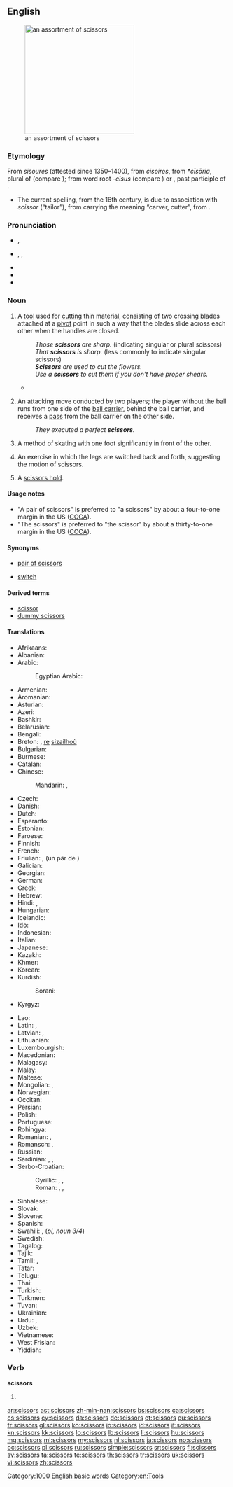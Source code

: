 ==English==
[[Image:Nozyczki4.jpg|thumb|right|250px|an assortment of scissors]]

===Etymology===
From {{etyl|enm}} ''sisoures'' (attested since 1350–1400), from {{etyl|fro}} ''cisoires'', from {{etyl|VL.}} ''*cīsōria'', plural of {{etyl|LL.}} {{term|cīsōrium||cutting tool}} (compare {{term|chisel}}); from {{etyl|la}} word root ''-cīsus'' (compare {{term|excise}}) or {{term|cæsus}}, past participle of {{term|cædere||to cut}}.
* The current spelling, from the 16th century, is due to association with {{etyl|ML.}} ''scissor'' (“tailor”), from {{etyl|la}} carrying the meaning “carver, cutter”, from {{term|scindere||to split|lang=la}}.

===Pronunciation===
* {{a|RP}} {{IPA|/ˈsɪzəz/}}, {{X-SAMPA|/"sIz@z/}}
* {{a|US}} {{enPR|sĭzʹərz}}, {{IPA|/ˈsɪzɚz/}}, {{X-SAMPA|/"sIz@`z/}}
* {{audio|en-us-scissors.ogg|Audio (US)}}
* {{audio|En-uk-scissors.ogg|Audio (UK)}}
* {{rhymes|ɪzə(r)z}}

===Noun===
{{en-noun|scissors}}

# {{countable|plural in form|usually|with a plural verb}} A [[tool]] used for [[cut]]ting thin material, consisting of two crossing blades attached at a [[pivot]] point in such a way that the blades slide across each other when the handles are closed.
#: ''Those '''scissors''' are sharp.'' (indicating singular or plural scissors)
#: ''That '''scissors''' is sharp.'' (less commonly to indicate singular scissors)
#: '''''Scissors''' are used to cut the flowers.''
#: ''Use a '''scissors''' to cut them if you don't have proper shears.''
#* {{quote-news|title=Around the Garden|work=New York Times|date=Jun 22|year=1947|passage=Roses will last longer if a knife rather than a '''scissors''' is used to cut the blooms.}}
# {{countable|rugby}} An attacking move conducted by two players; the player without the ball runs from one side of the [[ball carrier]], behind the ball carrier, and receives a [[pass]] from the ball carrier on the other side.
#: ''They executed a perfect '''scissors'''.''
# {{countable|skating}} A method of skating with one foot significantly in front of the other.
# {{countable|gymnastics}} An exercise in which the legs are switched back and forth, suggesting the motion of scissors.
# {{countable|wrestling}} A [[scissors hold]].

====Usage notes====
* "A pair of scissors" is preferred to "a scissors" by about a four-to-one margin in the US ([[COCA]]).
* "The scissors" is preferred to "the scissor" by about a thirty-to-one margin in the US ([[COCA]]).

====Synonyms====
* {{sense|tool used for cutting}} [[pair of scissors]]
* {{sense|rugby}} [[switch]]

====Derived terms====
* [[scissor]]<!--attributive form and verb-->
* [[dummy scissors]]

====Translations====
{{trans-top|tool used for cutting}}
* Afrikaans: {{t-|af|skêr}}
* Albanian: {{t-|sq|gërshërë|f}}
* Arabic: {{t-|ar|مقص|m|alt=مِقَصّ|tr=miqaṣṣ}}
*: Egyptian Arabic: {{t-|ar|مقص|m|tr=maqaṣṣ}}
* Armenian: {{t-|hy|մկրատ|tr=mkrat}}
* Aromanian: {{t-|rup|foarficã|f}}
* Asturian: {{t-|ast|tixeres|f-p}}
* Azeri: {{t+|az|qayçı}}
* Bashkir: {{tø|ba|ҡайсы|tr=qaysï|sc=Cyrl}}
* Belarusian: {{t-|be|нажніцы|p|tr=nažnícy|sc=Cyrl}}
* Bengali: {{t-|bn|কাঁচি|tr=kãci|sc=Beng}}
* Breton: {{t-|br|sizailhoù|f-p}}, [[re]] [[sizailhoù]]
* Bulgarian: {{t+|bg|ножица|f|tr=nóžica}}
* Burmese: {{t+|my|ကတ်ကြေး|tr=ka' kji:|sc=Mymr}}
* Catalan: {{t+|ca|tisores|f-p}}
* Chinese:
*: Mandarin: {{t|cmn|剪刀|tr=jiǎndāo|sc=Hani}}, {{t|cmn|剪子|tr=jiǎnzǐ|sc=Hani}}
* Czech: {{t+|cs|nůžky|f-p}}
* Danish: {{t-|da|saks|c}}
* Dutch: {{t+|nl|schaar|f}}
* Esperanto: {{t-|eo|tondilo}}
* Estonian: {{t-|et|käärid}}
* Faroese: {{t-|fo|saksur|m}}
* Finnish: {{t+|fi|sakset|p}}
* French: {{t+|fr|ciseaux|m-p}}
* Friulian: {{tø|fur|fuarpis}}, (un pâr de {{tø|fur|fuarfis}})
* Galician: {{t-|gl|tesoiras|f-p}}
* Georgian: {{t-|ka|მაკრატელი|tr=makrateli|sc=Geor}}
* German: {{t+|de|Schere|f}}
* Greek: {{t+|el|ψαλίδι|n|tr=psalídi}}
* Hebrew: {{t+|he|מספריים|m|p|alt=מִסְפָּרַיִם|tr=misparáyim}}
* Hindi: {{t-|hi|कैंची|f|tr=kaiṇcī|sc=Deva}}, {{t-|hi|क़ैंची|f|tr=qaiṇcī|sc=Deva}}
* Hungarian: {{t+|hu|olló}}
* Icelandic: {{t+|is|skæri|n-p}}
* Ido: {{t+|io|cizo}}
* Indonesian: {{t+|id|gunting}}
* Italian: {{t+|it|forbici|f-p}}
* Japanese: {{t+|ja|鋏|tr=はさみ, hasami}}
* Kazakh: {{t|kk|қайшы|tr=qayşı|sc=Cyrl}}
* Khmer: {{t+|km|កន្ត្រៃ|tr=kon trai|sc=Khmr}}
* Korean: {{t+|ko|가위|tr=gawi|sc=Kore}}
* Kurdish:
*: Sorani: {{t+|ku|مه‌قه‌س|sc=ku-Arab}}
* Kyrgyz: {{t-|ky|кайчы|tr=kayçı|sc=Cyrl}}
{{trans-mid}}
* Lao: {{t+|lo|ມີດຕັດ|tr=mīt tat|sc=Laoo}}
* Latin: {{t-|la|axicia}}, {{t-|la|forfex}}
* Latvian: {{t+|lv|dzirkles|f-p}}, {{t-|lv|šķēres|f-p}}
* Lithuanian: {{t-|lt|žirklės|p}}
* Luxembourgish: {{t+|lb|Schéier|f}}
* Macedonian: {{t-|mk|ножици|f-p|tr=nóžici}}
* Malagasy: {{t+|mg|hety}}
* Malay: {{t-|ms|gunting}}
* Maltese: {{t-|mt|mqassijiet|m-p}}
* Mongolian: {{t-|mn|хайчлах|tr=hajčlah|sc=Cyrl}}, {{t+|mn|хайч|tr=hajč|sc=Cyrl}}
* Norwegian: {{t+|no|saks|m|f}}
* Occitan: {{t+|oc|cisèls}}
* Persian: {{t+|fa|قیچی|tr=qeyči|sc=fa-Arab}}
* Polish: {{t+|pl|nożyczki|p}}
* Portuguese: {{t+|pt|tesoura|f|s}}
* Rohingya: {{tø|rhg|kesi}}
* Romanian: {{t-|ro|foarfece}}, {{t-|ro|foarfecă}}
* Romansch: {{t-|rm|forsch}}, {{t-|rm|forbesch}}
* Russian: {{t+|ru|ножницы|f-p|tr=nóžnicy}}
* Sardinian: {{t-|sc|fóltighe}}, {{t-|sc|fórfiga}}, {{t-|sc|fórfighe}}
* Serbo-Croatian:
*: Cyrillic: {{t-|sh|маказе|f-p}}, {{t-|sh|шкаре|f-p}}, {{t-|sh|ножице|f-p}}
*: Roman: {{t-|sh|makaze|f-p}}, {{t-|sh|škare|f-p}}, {{t-|sh|nožice|f-p}}
* Sinhalese: {{t+|si|කතුර|tr=katura|sc=Sinh}}
* Slovak: {{t-|sk|nožnice|f-p}}
* Slovene: {{t+|sl|škarje|f-p}}
* Spanish: {{t+|es|tijera|f|s}}
* Swahili: {{t-|sw|mkasi}}, {{t-|sw|mikasi}} (''pl, noun 3/4'')
* Swedish: {{t+|sv|sax|s}}
* Tagalog: {{t-|tl|gunting}}
* Tajik: {{t-|tg|қайчӣ|tr=qayčī|sc=Cyrl}}
* Tamil: {{t+|ta|கத்திரி|tr=kattiri}}, {{t-|ta|கத்தரிக்கோல்|tr=kattarikkol}}
* Tatar: {{t+|tt|кайчы|tr=qayçı|sc=Cyrl}}
* Telugu: {{t+|te|కత్తెర|tr=kattera}}
* Thai: {{t+|th|กรรไกร|tr=gron-grai}}
* Turkish: {{t+|tr|makas}}
* Turkmen: {{t-|tk|gaýcy}}
* Tuvan: {{tø|tyv|хачы|tr=khačy}}
* Ukrainian: {{t+|uk|ножиці|f-p|tr=nóžyci}}
* Urdu: {{t-|ur|قینچی|tr=qaincī}}, {{t-|ur|کینچی|f|tr=kaiṇcī|sc=ur-Arab}}
* Uzbek: {{t-|uz|qaychi}}
* Vietnamese: {{t+|vi|kéo}}
* West Frisian: {{t-|fy|skjirre}}
* Yiddish: {{t-|yi|שער|sc=Hebr}}
{{trans-bottom}}

===Verb===
'''scissors'''

# {{third-person singular of|scissor}}

[[Category:1000 English basic words]]
[[Category:en:Tools]]

[[ar:scissors]]
[[ast:scissors]]
[[zh-min-nan:scissors]]
[[bs:scissors]]
[[ca:scissors]]
[[cs:scissors]]
[[cy:scissors]]
[[da:scissors]]
[[de:scissors]]
[[et:scissors]]
[[eu:scissors]]
[[fr:scissors]]
[[gl:scissors]]
[[ko:scissors]]
[[io:scissors]]
[[id:scissors]]
[[it:scissors]]
[[kn:scissors]]
[[kk:scissors]]
[[lo:scissors]]
[[lb:scissors]]
[[li:scissors]]
[[hu:scissors]]
[[mg:scissors]]
[[ml:scissors]]
[[my:scissors]]
[[nl:scissors]]
[[ja:scissors]]
[[no:scissors]]
[[oc:scissors]]
[[pl:scissors]]
[[ru:scissors]]
[[simple:scissors]]
[[sr:scissors]]
[[fi:scissors]]
[[sv:scissors]]
[[ta:scissors]]
[[te:scissors]]
[[th:scissors]]
[[tr:scissors]]
[[uk:scissors]]
[[vi:scissors]]
[[zh:scissors]]